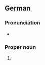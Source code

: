 ==German==
{{wikipedia}}
{{wikipedia|lang=de}}

===Pronunciation===
* {{IPA|de|/ˈɔldənˌbʊʁk/|[ˈɔldn̩ˌbʊʁk]}}

===Proper noun===
{{de-proper noun|n}}

# {{place|de|independent city|s/Lower Saxony|c/Germany|t1=Oldenburg}}
